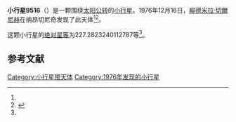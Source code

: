 {{Infobox planet
| bgcolour = #FFFFC0
| name = 9516 Inasan
| symbol = 
| image = 
| caption = 
| discovery = yes
| discovery_ref = 
| discoverer = [[柳德米拉·切爾尼赫|柳德米拉·切爾尼赫]]
| discovery_site = [[纳昂切尼奇|纳昂切尼奇]] 
| discovered = 1976年12月16日
| designations = yes
| mp_name = 
| named_after = 
| alt_names = 1976 YL3/ 1953 VJ2 / 1977 BH / 1981 SF6 / 1992 OR6
| mp_category = [[外小行星带|外小行星带]]
| orbit_ref = <ref name="a">[http://ssd.jpl.nasa.gov/sbdb.cgi?sstr=9516 9516 Inasan] {{Wayback|url=http://ssd.jpl.nasa.gov/sbdb.cgi?sstr=9516 |date=20140817093146 }}，小行星數據庫瀏覽器（JPL Small-Body Database Browser）－[[美国国家航空航天局|美国国家航空航天局]]喷气推进实验室</ref>
| epoch = 2456400.5 (2013年4月18日更新)
| aphelion = {{convert|3.850089275132864|AU|km|3|abbr=on|lk=out}}
| perihelion = {{convert|2.550045711224473|AU|km|3|abbr=on}}
| semimajor = {{convert|3.200067493178669|AU|km|3|abbr=on}}
| eccentricity = 0.203127523
| period = 2090.91864 [[日|日]]<br />5.72[[儒略年|儒略年]]
| avg_speed = 
| inclination = 2.444516219714986
| asc_node = 172.6797798084604
| mean_anomaly = 
| arg_peri = 227.2823240112787
| satellites = 
| physical_characteristics = yes
| dimensions = 
| mass = 
| density = 
| surface_grav = 
| escape_velocity = 
| sidereal_day = 
| axial_tilt = 
| pole_ecliptic_lat = 
| pole_ecliptic_lon = 
| albedo = 
| temperatures= 
| temp_name1 = 
| mean_temp_1 = 
| max_temp_1 = 
| temp_name2 = 
| max_temp_2 = 
| spectral_type = 
| abs_magnitude = 227.2823240112787
}}

'''小行星9516'''（{{lang-en|9516 Inasan}}）是一颗围绕[[太阳|太阳]][[公转|公转]]的[[小行星|小行星]]。1976年12月16日，[[柳德米拉·切爾尼赫|柳德米拉·切爾尼赫]]在纳昂切尼奇发现了此天体<ref name="a" /><ref>{{cite news|title=小行星列表|url=http://cfa-www.harvard.edu/iau/lists/NumberedMPs.txt|accessdate=2013-07-08|newspaper=哈佛大学|archive-date=2008-05-17|archive-url=https://web.archive.org/web/20080517010638/http://cfa-www.harvard.edu/iau/lists/NumberedMPs.txt|dead-url=no}}</ref>。

这颗小行星的[[绝对星等|绝对星等]]为227.2823240112787等<ref name="a" />。

==参考文献==
{{reflist}}
{{Minor Planet Number|[[小行星9515|小行星9515]]|[[小行星9517|小行星9517]]}}

{{小天体}}

[[Category:小行星带天体|Category:小行星带天体]]
[[Category:1976年发现的小行星|Category:1976年发现的小行星]]

{{asteroid-stub}}